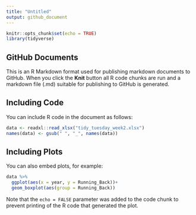 ```yaml
---
title: "Untitled"
output: github_document
---
```


```r
knitr::opts_chunk$set(echo = TRUE)
library(tidyverse)
```

## GitHub Documents

This is an R Markdown format used for publishing markdown documents to GitHub. When you click the **Knit** button all R code chunks are run and a markdown file (.md) suitable for publishing to GitHub is generated.

## Including Code

You can include R code in the document as follows:

```r
data <- readxl::read_xlsx("tidy_tuesday_week2.xlsx")
names(data) <- gsub(" ", "_", names(data))
```

## Including Plots

You can also embed plots, for example:

```r
data %>% 
  ggplot(aes(x = year, y = Running_Back))+
  geom_boxplot(aes(group = Running_Back))
```

Note that the `echo = FALSE` parameter was added to the code chunk to prevent printing of the R code that generated the plot.
